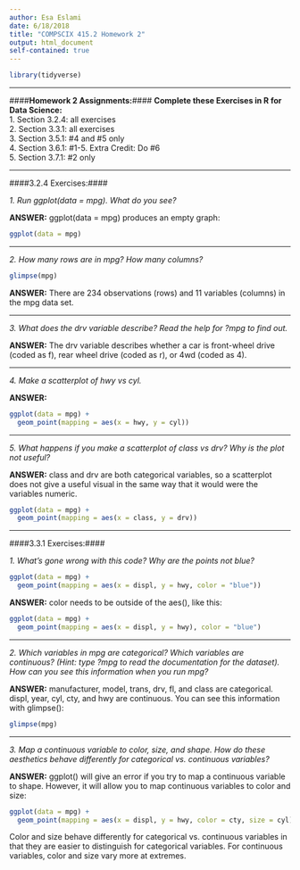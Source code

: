```yaml
---
author: Esa Eslami
date: 6/18/2018
title: "COMPSCIX 415.2 Homework 2"
output: html_document
self-contained: true
---
```


```r
library(tidyverse)
```

* * * 

####__Homework 2 Assignments:__####
__Complete these Exercises in R for Data Science:__  
1. Section 3.2.4: all exercises  
2. Section 3.3.1: all exercises  
3. Section 3.5.1: #4 and #5 only  
4. Section 3.6.1: #1-5. Extra Credit: Do #6  
5. Section 3.7.1: #2 only  

* * * 

####3.2.4 Exercises:####

*1. Run ggplot(data = mpg). What do you see?*

__ANSWER:__ ggplot(data = mpg) produces an empty graph:
```r
ggplot(data = mpg)
```

- - - 

*2. How many rows are in mpg? How many columns?*

```r
glimpse(mpg)
```

__ANSWER:__ There are 234 observations (rows) and 11 variables (columns) in the mpg data set.

- - - 

*3. What does the drv variable describe? Read the help for ?mpg to find out.*

__ANSWER:__ The drv variable describes whether a car is front-wheel drive (coded as f), rear wheel drive (coded as r), or 4wd (coded as 4).

- - - 

*4. Make a scatterplot of hwy vs cyl.*

__ANSWER:__ 
```r
ggplot(data = mpg) +
  geom_point(mapping = aes(x = hwy, y = cyl))
```

- - - 

*5. What happens if you make a scatterplot of class vs drv? Why is the plot not useful?*

__ANSWER:__ class and drv are both categorical variables, so a scatterplot does not give a useful visual in the same way that it would were the variables numeric.

```r
ggplot(data = mpg) +
  geom_point(mapping = aes(x = class, y = drv))
```

- - - 

####3.3.1 Exercises:####

*1. What’s gone wrong with this code? Why are the points not blue?*
```r
ggplot(data = mpg) + 
  geom_point(mapping = aes(x = displ, y = hwy, color = "blue"))
```

__ANSWER:__ color needs to be outside of the aes(), like this: 
```r
ggplot(data = mpg) + 
  geom_point(mapping = aes(x = displ, y = hwy), color = "blue")
```

- - - 

*2. Which variables in mpg are categorical? Which variables are continuous? (Hint: type ?mpg to read the documentation for the dataset). How can you see this information when you run mpg?*

__ANSWER:__ manufacturer, model, trans, drv, fl, and class are categorical. displ, year, cyl, cty, and hwy are continuous. You can see this information with glimpse():
```r
glimpse(mpg)
```

- - - 

*3. Map a continuous variable to color, size, and shape. How do these aesthetics behave differently for categorical vs. continuous variables?*

__ANSWER:__ ggplot() will give an error if you try to map a continuous variable to shape. However, it will allow you to map continuous variables to color and size:
```r
ggplot(data = mpg) + 
  geom_point(mapping = aes(x = displ, y = hwy, color = cty, size = cyl))
```

Color and size behave differently for categorical vs. continuous variables in that they are easier to distinguish for categorical variables. For continuous variables, color and size vary more at extremes.
